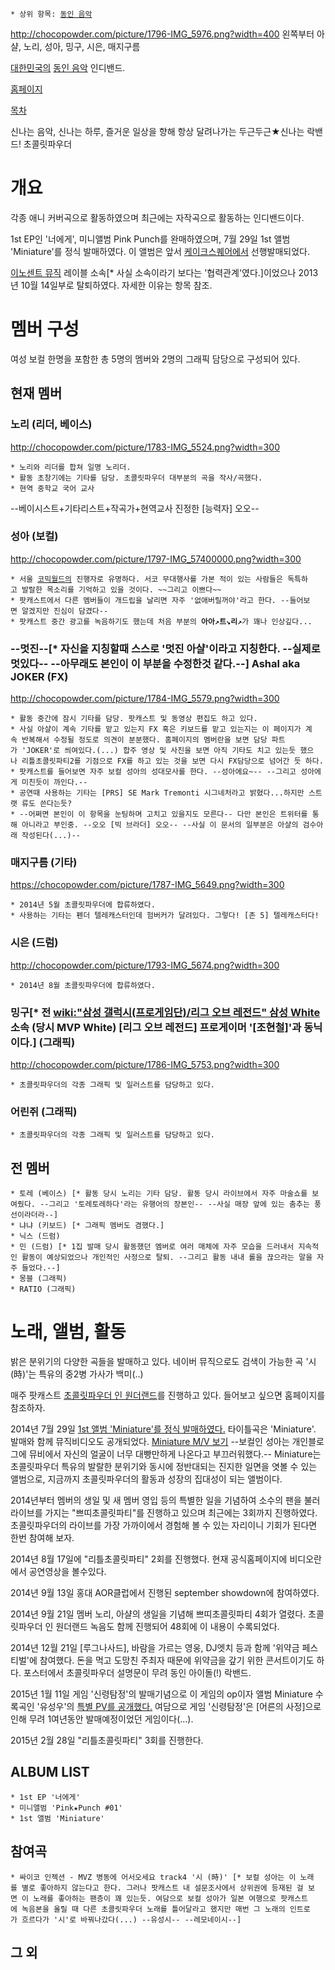  * 상위 항목: [[동인 음악]]

http://chocopowder.com/picture/1796-IMG_5976.png?width=400
왼쪽부터 아샬, 노리, 성아, 밍구, 시은, 매지구름

[[대한민국]]의 [[동인 음악]] 인디밴드.

[http://chocopowder.com 홈페이지]

[[목차]]

신나는 음악, 신나는 하루, 즐거운 일상을 향해 항상 달려나가는 두근두근★신나는 락밴드! 초콜릿파우더

= 개요 =
각종 애니 커버곡으로 활동하였으며 최근에는 자작곡으로 활동하는 인디밴드이다.

1st EP인 '너에게', 미니앨범 Pink Punch를 완매하였으며, 7월 29일 1st 앨범 'Miniature'를 정식 발매하였다. 이 앨범은 앞서 [[케이크스퀘어]]에서 선행발매되었다.

[[이노센트 뮤직]] 레이블 소속[* 사실 소속이라기 보다는 '협력관계'였다.]이었으나 2013년 10월 14일부로 탈퇴하였다. 자세한 이유는 항목 참조.

= 멤버 구성 =
여성 보컬 한명을 포함한 총 5명의 멤버와 2명의 그래픽 담당으로 구성되어 있다.

== 현재 멤버 ==
=== 노리 (리더, 베이스) ===
http://chocopowder.com/picture/1783-IMG_5524.png?width=300
 * 노리와 리더를 합쳐 일명 노리더. 
 * 활동 초창기에는 기타를 담당. 초콜릿파우더 대부분의 곡을 작사/곡했다. 
 * 현역 중학교 국어 교사 
--베이시스트+기타리스트+작곡가+현역교사 진정한 [능력자] 오오--
 
=== 성아 (보컬) ===
http://chocopowder.com/picture/1797-IMG_57400000.png?width=300
 * 서울 [[코믹월드]]의 진행자로 유명하다. 서코 무대행사를 가본 적이 있는 사람들은 독특하고 발랄한 목소리를 기억하고 있을 것이다. ~~그리고 이쁘다~~
 * 팟캐스트에서 다른 멤버들이 개드립을 날리면 자주 '없애버릴꺼야'라고 한다. --들어보면 알겠지만 진심이 담겼다--
 * 팟캐스트 중간 광고를 녹음하기도 했는데 처음 부분의 '''아아↗트↘리↗'''가 꽤나 인상깊다...

=== --멋진--[* 자신을 지칭할때 스스로 '멋진 아샬'이라고 지칭한다. --실제로 멋있다-- --아무래도 본인이 이 부분을 수정한것 같다.--] Ashal aka JOKER (FX) ===
http://chocopowder.com/picture/1784-IMG_5579.png?width=300
 * 활동 중간에 잠시 기타를 담당. 팟캐스트 및 동영상 편집도 하고 있다. 
 * 사실 아샬이 계속 기타를 맡고 있는지 FX 혹은 키보드를 맡고 있는지는 이 페이지가 계속 반복해서 수정될 정도로 의견이 분분했다. 홈페이지의 멤버란을 보면 담당 파트가 'JOKER'로 씌여있다.(...) 합주 영상 및 사진을 보면 아직 기타도 치고 있는듯 했으나 리틀초콜릿파티2를 기점으로 FX를 하고 있는 것을 보면 다시 FX담당으로 넘어간 듯 하다.
 * 팟캐스트를 들어보면 자주 보컬 성아의 성대모사를 한다. --성아에요~-- --그리고 성아에게 미친듯이 까인다.--
 * 공연때 사용하는 기타는 [PRS] SE Mark Tremonti 시그네처라고 밝혔다...하지만 스트랫 류도 쓴다는듯?
 * --어쩌면 본인이 이 항목을 눈팅하며 고치고 있을지도 모른다-- 다만 본인은 트위터를 통해 아니라고 부인중. --오오 [빅 브라더] 오오-- --사실 이 문서의 일부분은 아샬의 검수아래 작성된다(...)--

=== 매지구름 (기타) ===
https://chocopowder.com/picture/1787-IMG_5649.png?width=300
 * 2014년 5월 초콜릿파우더에 합류하였다. 
 * 사용하는 기타는 펜더 텔레캐스터인데 험버커가 달려있다. 그렇다! [존 5] 텔레캐스터다!

=== 시은 (드럼) ===
http://chocopowder.com/picture/1793-IMG_5674.png?width=300
 * 2014년 8월 초콜릿파우더에 합류하였다.

=== 밍구[* 전 [[wiki:"삼성 갤럭시(프로게임단)/리그 오브 레전드" 삼성 White]] 소속 (당시 MVP White) [리그 오브 레전드] 프로게이머 '[조현철]'과 동닉이다.] (그래픽) ===
http://chocopowder.com/picture/1786-IMG_5753.png?width=300
 * 초콜릿파우더의 각종 그래픽 및 일러스트를 담당하고 있다.

=== 어린쥐 (그래픽) ===
 * 초콜릿파우더의 각종 그래픽 및 일러스트를 담당하고 있다.

== 전 멤버 ==
 * 토레 (베이스) [* 활동 당시 노리는 기타 담당. 활동 당시 라이브에서 자주 마술쇼를 보여줬다. --그리고 '토레토레하다'라는 유행어의 장본인-- --사실 매장 앞에 있는 춤추는 풍선이라더라--]
 * 냐냐 (키보드) [* 그래픽 멤버도 겸했다.]
 * 닉스 (드럼)
 * 민 (드럼) [* 1집 발매 당시 활동했던 멤버로 여러 매체에 자주 모습을 드러내서 지속적인 활동이 예상되었으나 개인적인 사정으로 탈퇴. --그리고 활동 내내 롤을 끊으라는 말을 자주 들었다.--]
 * 몽블 (그래픽)
 * RATIO (그래픽)

= 노래, 앨범, 활동 =
밝은 분위기의 다양한 곡들을 발매하고 있다. 네이버 뮤직으로도 검색이 가능한 곡 '시 (時)'는 특유의 중2병 가사가 백미(..)

매주 팟캐스트 [http://chocopowder.com/radio 초콜릿파우더 인 원더랜드]를 진행하고 있다. 들어보고 싶으면 홈페이지를 참조하자.

2014년 7월 29일 [http://music.naver.com/album/index.nhn?albumId=441735 1st 앨범 'Miniature'를 정식 발매하였다.] 타이틀곡은 'Miniature'. 발매와 함께 뮤직비디오도 공개되었다. [http://youtu.be/wQdgXlWosX4 Miniature M/V 보기] --보컬인 성아는 개인블로그에 뮤비에서 자신의 얼굴이 너무 대빵만하게 나온다고 부끄러워했다.-- Miniature는 초콜릿파우더 특유의 발랄한 분위기와 동시에 정반대되는 진지한 일면을 엿볼 수 있는 앨범으로, 지금까지 초콜릿파우더의 활동과 성장의 집대성이 되는 앨범이다.

2014년부터 멤버의 생일 및 새 멤버 영입 등의 특별한 일을 기념하여 소수의 팬을 불러 라이브를 가지는 "쁘띠초콜릿파티"를 진행하고 있으며 최근에는 3회까지 진행하였다. 초콜릿파우더의 라이브를 가장 가까이에서 경험해 볼 수 있는 자리이니 기회가 된다면 한번 참여해 보자.

2014년 8월 17일에 "리틀초콜릿파티" 2회를 진행했다. 현재 공식홈페이지에 비디오란에서 공연영상을 볼수있다.

2014년 9월 13일 홍대 AOR클럽에서 진행된 september showdown에 참여하였다.

2014년 9월 21일 멤버 노리, 아샬의 생일을 기념해 쁘띠초콜릿파티 4회가 열렸다. 초콜릿파우더 인 원더랜드 녹음도 함께 진행되어 48회에 이 내용이 수록되었다.

2014년 12월 21일 [루그나사드], 바람을 가르는 영웅, DJ엣치 등과 함께 '위약금 페스티벌'에 참여했다. 돈을 먹고 도망친 주최자 때문에 위약금을 갚기 위한 콘서트이기도 하다. 포스터에서 초콜릿파우더 설명문이 무려 동인 아이돌(!) 락밴드.

2015년 1월 11일 게임 '신령탐정'의 발매기념으로 이 게임의 op이자 앨범 Miniature 수록곡인 '유성우'의 [http://youtu.be/WQkd33DAgq4 특별 PV를 공개했다.] 여담으로 게임 '신령탐정'은 [어른의 사정]으로 인해 무려 1여년동안 발매예정이었던 게임이다(...).

2015년 2월 28일 "리틀초콜릿파티" 3회를 진행한다.

== ALBUM LIST ==
 * 1st EP '너에게'
 * 미니앨범 'Pink★Punch #01'
 * 1st 앨범 'Miniature'

== 참여곡 ==
 * 싸이코 인젝션 - MVZ 병동에 어서오세요 track4 '시 (時)' [* 보컬 성아는 이 노래를 별로 좋아하지 않는다고 한다. 그러나 팟캐스트 내 설문조사에서 상위권에 등재된 걸 보면 이 노래를 좋아하는 팬층이 꽤 있는듯. 여담으로 보컬 성아가 일본 여행으로 팟캐스트에 녹음본을 올릴 때 다른 초콜릿파우더 노래를 틀어달라고 했지만 매번 그 노래의 인트로가 흐르다가 '시'로 바꿔나갔다(...) --유성시-- --레모네이시--]
 
== 그 외 ==
